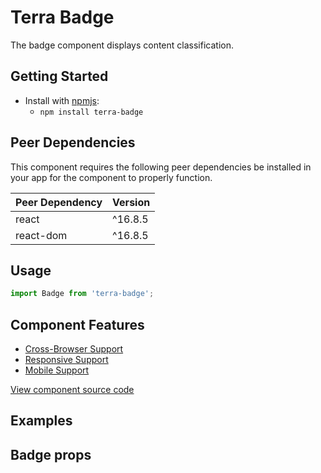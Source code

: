 


<Badge />

# Terra Badge

The badge component displays content classification.

## Getting Started

- Install with [npmjs](https://www.npmjs.com):
  - `npm install terra-badge`

<!-- AUTO-GENERATED-CONTENT:START Peer Dependencies -->
## Peer Dependencies

This component requires the following peer dependencies be installed in your app for the component to properly function.

| Peer Dependency | Version |
|-|-|
| react | ^16.8.5 |
| react-dom | ^16.8.5 |

<!-- AUTO-GENERATED-CONTENT:END -->

## Usage

```jsx
import Badge from 'terra-badge';
```

## Component Features
* [Cross-Browser Support](https://github.com/cerner/terra-ui/blob/master/src/terra-dev-site/contributing/ComponentStandards.e.contributing.md#cross-browser-support)
* [Responsive Support](https://github.com/cerner/terra-ui/blob/master/src/terra-dev-site/contributing/ComponentStandards.e.contributing.md#responsive-support)
* [Mobile Support](https://github.com/cerner/terra-ui/blob/master/src/terra-dev-site/contributing/ComponentStandards.e.contributing.md#mobile-support)

[View component source code](https://github.com/cerner/terra-core/tree/master/packages/terra-badge)

## Examples
<BadgeIntent title="Intent" />
<BadgeSize title="Size" />
<BadgeIcon title="Icon" />
<BadgeVisuallyHiddenText title="VisuallyHiddenText" />

## Badge props
<BadgePropsTable />